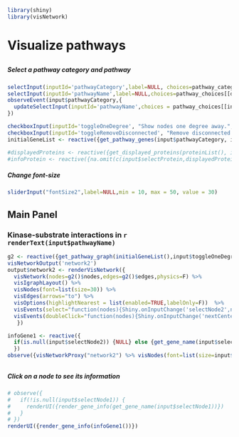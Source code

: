```r
library(shiny)
library(visNetwork)
```
# Visualize pathways
##  {.sidebar data-width="200"}
##### Select a pathway category and pathway
```r
selectInput(inputId='pathwayCategory',label=NULL, choices=pathway_categories,selected=default_pathway_category)
selectInput(inputId='pathwayName',label=NULL,choices=pathway_choices[[default_pathway_category]] %>% pull(Term))
observeEvent(input$pathwayCategory,{
  updateSelectInput(inputId='pathwayName',choices = pathway_choices[[input$pathwayCategory]] %>% pull(Term))
})

checkboxInput(inputId='toggleOneDegree', "Show nodes one degree away.", value = FALSE)
checkboxInput(inputId='toggleRemoveDisconnected', "Remove disconnected nodes.", value = FALSE)
initialGeneList <- reactive({get_pathway_genes(input$pathwayCategory, input$pathwayName)})

#displayedProteins <- reactive({get_displayed_proteins(proteinList(), input$toggleOneDegree, input$toggleDisconnectedNodes)})
#infoProtein <- reactive({na.omit(c(input$selectProtein,displayedProteins()[[1]])[[1]])})
```

##### Change font-size
``` r
sliderInput("fontSize2",label=NULL,min = 10, max = 50, value = 30)
```
## Main Panel
### Kinase-substrate interactions in `r renderText(input$pathwayName)`
```r
g2 <- reactive({get_pathway_graph(initialGeneList(),input$toggleOneDegree,input$toggleRemoveDisconnected)})
visNetworkOutput('network2')
output$network2 <- renderVisNetwork({
  visNetwork(nodes=g2()$nodes,edges=g2()$edges,physics=F) %>%
  visIgraphLayout() %>% 
  visNodes(font=list(size=30)) %>% 
  visEdges(arrows="to") %>%
  visOptions(highlightNearest = list(enabled=TRUE,labelOnly=F))  %>%
  visEvents(select="function(nodes){Shiny.onInputChange('selectNode2',nodes.nodes);}") %>%
  visEvents(doubleClick="function(nodes){Shiny.onInputChange('nextCenterNode',nodes.nodes)}") 
   })

infoGene1 <- reactive({
  if(is.null(input$selectNode2)) {NULL} else {get_gene_name(input$selectNode2)}
  })
observe({visNetworkProxy("network2") %>% visNodes(font=list(size=input$fontSize2))})

```

##  {data-width="200"}
##### Click on a node to see its information 
```r
# observe({
#   if(!is.null(input$selectNode1)) {
#     renderUI({render_gene_info(get_gene_name(input$selectNode1))})
#   }
# })
renderUI({render_gene_info(infoGene1())})
```

